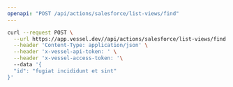 ```yaml
---
openapi: "POST /api/actions/salesforce/list-views/find"
---
```


<RequestExample>

```bash Request
curl --request POST \
  --url https://app.vessel.dev//api/actions/salesforce/list-views/find \
  --header 'Content-Type: application/json' \
  --header 'x-vessel-api-token: ' \
  --header 'x-vessel-access-token: '\ 
  --data '{
  "id": "fugiat incididunt et sint"
}'
```

</RequestExample>


      